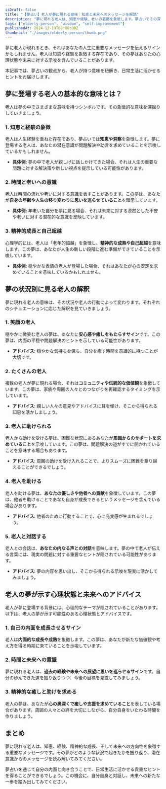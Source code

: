 ```yaml
---
isDraft: false
title: "【夢占い】老人が夢に現れる意味｜知恵と未来へのメッセージを解読"
description: "夢に現れる老人は、知恵や経験、老いの葛藤を象徴します。夢占いでその深い意味と人生へのヒントを解説します。"
tags: ["elderly-person", "wisdom", "self-improvement"]
publishedAt: 2024-12-19T08:00:00Z
thumbnail: "./images/elderly-person/thumb.png"
---
```


夢に老人が現れるとき、それはあなたの人生に重要なメッセージを伝えるサインかもしれません。老人は知恵や経験を象徴する存在であり、その夢はあなたの心理状態や未来に対する示唆を含んでいることがあります。

本記事では、夢占いの観点から、老人が持つ意味を紐解き、日常生活に活かせるヒントをお届けします。

<TableOfContents />

<AdUnit />

## 夢に登場する老人の基本的な意味とは？

老人は夢の中でさまざまな意味を持つシンボルです。その象徴的な意味を深掘りしていきましょう。

### 1. 知恵と経験の象徴

老人は人生経験を重ねた存在であり、夢占いでは**知恵や洞察**を象徴します。夢に登場する老人は、あなたの潜在意識が問題解決や助言を求めていることを示唆しているかもしれません。

- <strong>具体例:</strong> 夢の中で老人が親しげに話しかけてきた場合、それは人生の重要な問題に対する解決策や新しい視点を提示している可能性があります。

### 2. 時間と老いへの意識

老人は時間の流れや老いに対する意識を表すことがあります。この夢は、あなたが**自身の年齢や人生の移り変わりに思いを巡らせていること**を暗示しています。

- <strong>具体例:</strong> 年老いた自分を夢に見る場合、それは未来に対する漠然とした不安や老いに対する潜在的な意識を反映しています。

### 3. 精神的成長と自己超越

心理学的には、老人は「老年的超越」を象徴し、**精神的な成熟や自己超越**を意味します。この夢は、あなたが人生の新しい段階に進む準備ができていることを示唆しています。

- <strong>具体例:</strong> 穏やかな表情の老人が登場した場合、それはあなたが心の安定を求めていることを意味しているかもしれません。

<AdUnit />

## 夢の状況別に見る老人の解釈

夢に現れる老人の意味は、その状況や老人の行動によって変わります。それぞれのシチュエーションに応じた解釈を見ていきましょう。

### 1. 笑顔の老人

穏やかに微笑む老人の夢は、あなたに**安心感や癒しをもたらすサイン**です。この夢は、内面の平穏や問題解決のヒントを示している可能性があります。

- <strong>アドバイス:</strong> 穏やかな気持ちを保ち、自分を癒す時間を意識的に持つことが大切です。

### 2. たくさんの老人

複数の老人が夢に現れる場合、それは**コミュニティや伝統的な価値観**を象徴しています。この夢は、家族や周囲の人々とのつながりを再確認するタイミングを示しています。

- <strong>アドバイス:</strong> 親しい人々の意見やアドバイスに耳を傾け、そこから得られる知恵を活かしましょう。

### 3. 老人に助けられる

老人から助けを受ける夢は、困難な状況にあるあなたが**周囲からのサポートを求めていること**を示唆しています。この夢は、問題解決の道がすでに開かれていることを意味する場合もあります。

- <strong>アドバイス:</strong> 周囲の助けを受け入れることで、よりスムーズに困難を乗り越えることができるでしょう。

### 4. 老人を助ける

老人を助ける夢は、**あなたの優しさや他者への貢献**を象徴しています。この夢は、他者を助けることであなた自身が成長できるというメッセージを含んでいる場合があります。

- <strong>アドバイス:</strong> 他者のために行動することで、心に充実感が生まれるでしょう。

### 5. 老人と対話する

老人との会話は、**あなたの内なる声との対話**を意味します。夢の中で老人が伝える言葉には、現実の問題に対する重要なヒントが隠されている可能性があります。

- <strong>アドバイス:</strong> 夢の内容を思い出し、そこから得られる示唆を現実に活かしてみましょう。

<AdUnit />

## 老人の夢が示す心理状態と未来へのアドバイス

老人が夢に登場する背景には、心理的なテーマが隠されていることがあります。以下は、老人の夢が示す可能性のある心理状態とアドバイスです。

### 1. 自己の内面を成長させるサイン

老人は**内面的な成長や成熟**を象徴します。この夢は、あなたが新たな価値観や考え方を得る時期に来ていることを示唆しています。

### 2. 時間と未来への意識

夢に現れる老人は、**過去の経験や未来への展望に思いを巡らせるサイン**です。自分の歩んできた道を振り返りつつ、今後の目標を見直してみましょう。

### 3. 精神的な癒しと助けを求める

老人の夢は、あなたが**心の奥深くで癒しや支援を求めていること**を表している場合があります。周囲の人々との絆を大切にしながら、自分自身をいたわる時間を作りましょう。

<AdUnit />

## まとめ

夢に現れる老人は、知恵、経験、精神的な成長、そして未来への方向性を象徴する重要なメッセージです。その夢がどのような状況で起きたかを振り返り、潜在意識からのメッセージを読み解いてみてください。

夢占いを通じて自分の内面と向き合うことで、日常生活に活かせる貴重なヒントを得ることができるでしょう。この機会に、自分自身と対話し、未来への新たな一歩を踏み出してみてください。
